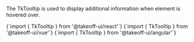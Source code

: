 
The TkTooltip is used to display additional information when element is hovered over. 

<Tabs>
  <TabItem value="react" label="React" default>
    <CodeBlock
      language="jsx"
      showLineNumbers>
      {`import { TkTooltip } from '@takeoff-ui/react'`}
    </CodeBlock>
  </TabItem>
  <TabItem value="vue" label="Vue">
    <CodeBlock
      language="jsx"
      showLineNumbers>
      {`import { TkTooltip } from '@takeoff-ui/vue'`}
    </CodeBlock>
  </TabItem>
  <TabItem value="angular" label="Angular">
    <CodeBlock
      language="jsx"
      showLineNumbers>
      {`import { TkTooltip } from '@takeoff-ui/angular'`}
    </CodeBlock>
  </TabItem>
</Tabs>